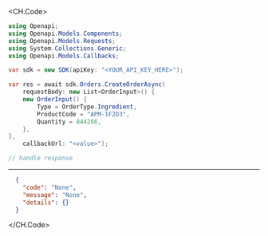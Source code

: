 
<CH.Code>
```csharp CreateOrder.cs
using Openapi;
using Openapi.Models.Components;
using Openapi.Models.Requests;
using System.Collections.Generic;
using Openapi.Models.Callbacks;

var sdk = new SDK(apiKey: "<YOUR_API_KEY_HERE>");

var res = await sdk.Orders.CreateOrderAsync(
    requestBody: new List<OrderInput>() {
    new OrderInput() {
        Type = OrderType.Ingredient,
        ProductCode = "APM-1F2D3",
        Quantity = 844266,
    },
},
    callbackUrl: "<value>");

// handle response
```
---

```json Example Response
  {
    "code": "None",
    "message": "None",
    "details": {}
  }
```
</CH.Code>
